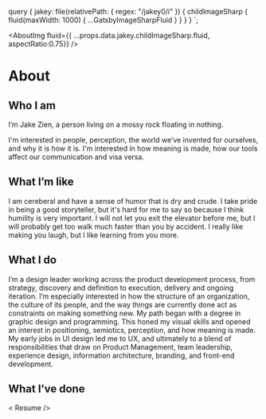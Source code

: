 

  query {
    jakey: file(relativePath: { regex: "/jakey0/i" }) {
      childImageSharp {
        fluid(maxWidth: 1000) {
          ...GatsbyImageSharpFluid
        }
      }
    }
  }
`;


<SEO title="About" />

<AboutImg fluid={{ ...props.data.jakey.childImageSharp.fluid, aspectRatio:0.75}} />

# About

## Who I am 
I’m Jake Zien, a person living on a mossy rock floating in nothing.

I'm interested in people, perception, the world we’ve invented for ourselves, and why it is how it is. I'm interested in how meaning is made, how our tools affect our communication and visa versa.

## What I’m like
I am cereberal and have a sense of humor that is dry and crude. I take pride in being a good storyteller, but it's hard for me to say so because I think humility is very important. I will not let you exit the elevator before me, but I will probably get too walk much faster than you by accident. I really like making you laugh, but I like learning from you more. 

## What I do
I’m a design leader working across the product development process, from strategy, discovery and definition to execution, delivery and ongoing iteration. I’m especially interested in how the structure of an organization, the culture of its people, and the way things are currently done act as constraints on making something new. 
My path began with a degree in graphic design and programming. This honed my visual skills and opened an interest in positioning, semiotics, perception, and how meaning is made. My early jobs in UI design led me to UX, and ultimately to a blend of responsibilities that draw on Product Management, team leadership, experience design, information architecture, branding, and front-end development. 

## What I’ve done

< Resume />